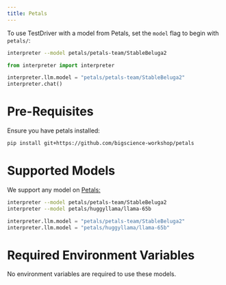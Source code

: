 ```yaml
---
title: Petals
---
```


To use TestDriver with a model from Petals, set the `model` flag to begin with `petals/`:

<CodeGroup>

```bash Terminal
interpreter --model petals/petals-team/StableBeluga2
```

```python Python
from interpreter import interpreter

interpreter.llm.model = "petals/petals-team/StableBeluga2"
interpreter.chat()
```

</CodeGroup>

# Pre-Requisites

Ensure you have petals installed:

```bash Terminal
pip install git+https://github.com/bigscience-workshop/petals
```

# Supported Models

We support any model on [Petals:](https://github.com/bigscience-workshop/petals)

<CodeGroup>

```bash Terminal
interpreter --model petals/petals-team/StableBeluga2
interpreter --model petals/huggyllama/llama-65b
```

```python Python
interpreter.llm.model = "petals/petals-team/StableBeluga2"
interpreter.llm.model = "petals/huggyllama/llama-65b"
```

</CodeGroup>

# Required Environment Variables

No environment variables are required to use these models.
